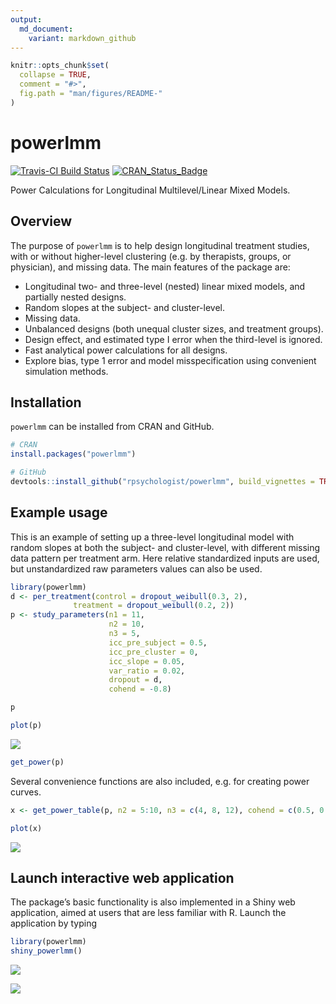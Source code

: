 ```yaml
---
output:
  md_document:
    variant: markdown_github
---
```


<!-- README.md is generated from README.Rmd. Please edit that file -->

```r
knitr::opts_chunk$set(
  collapse = TRUE,
  comment = "#>",
  fig.path = "man/figures/README-"
)
```

# powerlmm
[![Travis-CI Build Status](https://travis-ci.org/rpsychologist/powerlmm.svg?branch=master)](https://travis-ci.org/rpsychologist/powerlmm)
[![CRAN_Status_Badge](http://www.r-pkg.org/badges/version/powerlmm)](https://cran.r-project.org/package=powerlmm)

Power Calculations for Longitudinal Multilevel/Linear Mixed Models.

## Overview
The purpose of `powerlmm` is to help design longitudinal treatment studies, with
or without higher-level clustering (e.g. by therapists, groups, or physician), 
and missing data. The main features of the package are:

* Longitudinal two- and three-level (nested) linear mixed models, and partially nested designs.
* Random slopes at the subject- and cluster-level. 
* Missing data.
* Unbalanced designs (both unequal cluster sizes, and treatment groups).
* Design effect, and estimated type I error when the third-level is ignored.
* Fast analytical power calculations for all designs.
* Explore bias, type 1 error and model misspecification using convenient simulation methods.

## Installation
`powerlmm` can be installed from CRAN and GitHub.
```r
# CRAN
install.packages("powerlmm")

# GitHub
devtools::install_github("rpsychologist/powerlmm", build_vignettes = TRUE)
```


## Example usage
This is an example of setting up a three-level longitudinal model with random slopes at both the subject- 
and cluster-level, with different missing data pattern per treatment arm. Here relative standardized inputs are used,
but unstandardized raw parameters values can also be used. 

```r
library(powerlmm)
d <- per_treatment(control = dropout_weibull(0.3, 2),
              treatment = dropout_weibull(0.2, 2))
p <- study_parameters(n1 = 11,
                      n2 = 10,
                      n3 = 5,
                      icc_pre_subject = 0.5,
                      icc_pre_cluster = 0,
                      icc_slope = 0.05,
                      var_ratio = 0.02,
                      dropout = d,
                      cohend = -0.8)

p
```

```r
plot(p)
```
![](http://rpsychologist.com/img/powerlmm/README-three-level-setup-1.png)

```r
get_power(p)
```

Several convenience functions are also included, e.g. for creating power curves.

```r
x <- get_power_table(p, n2 = 5:10, n3 = c(4, 8, 12), cohend = c(0.5, 0.8))
```

```r
plot(x)
```
![](http://rpsychologist.com/img/powerlmm/README-three-level-power-curve-1.png)

## Launch interactive web application
The package's basic functionality is also implemented in a Shiny web application, 
aimed at users that are less familiar with R. Launch the application by typing
```r
library(powerlmm)
shiny_powerlmm()
```

![](http://rpsychologist.com/img/powerlmm/README-shiny-screenshot1.png)

![](http://rpsychologist.com/img/powerlmm/README-shiny-screenshot2.png)
